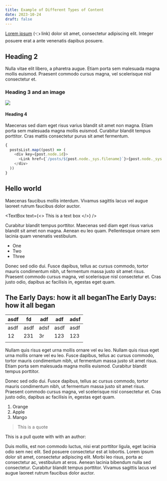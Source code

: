 ```yaml
---
title: Example of Different Types of Content
date: 2023-10-24
draft: false
---
```


<CaptionedImage imgUrl="https://res.cloudinary.com/forestry-demo/image/upload/v1698329061/Random/abstract_painting1.jpg" caption="Abstract art created with Midjourney" alt="Abstract art" />

[Lorem ipsum](#) (👈 link) dolor sit amet, consectetur adipiscing elit. Integer posuere erat a ante venenatis dapibus posuere.

## Heading 2

Nulla vitae elit libero, a pharetra augue. Etiam porta sem malesuada magna mollis euismod. Praesent commodo cursus magna, vel scelerisque nisl consectetur et.

### Heading 3 and an image

![](https://res.cloudinary.com/forestry-demo/image/upload/v1698328143/Random/abstract_painting_with_digital_brush_strokes.jpg)

#### Heading 4

Maecenas sed diam eget risus varius blandit sit amet non magna. Etiam porta sem malesuada magna mollis euismod. Curabitur blandit tempus porttitor. Cras mattis consectetur purus sit amet fermentum.

```javascript
{
  postsList.map((post) => (
    <div key={post.node.id}>
      <Link href={`/posts/${post.node._sys.filename}`}>{post.node._sys.filename}</Link>
    </div>
  ))
}
```

## Hello world

Maecenas faucibus mollis interdum. Vivamus sagittis lacus vel augue laoreet rutrum faucibus dolor auctor.

<TextBox
  text={<>
    This is a text box
  </>}
/>

Curabitur blandit tempus porttitor. Maecenas sed diam eget risus varius blandit sit amet non magna. Aenean eu leo quam. Pellentesque ornare sem lacinia quam venenatis vestibulum.

* One
* Two
* Three

Donec sed odio dui. Fusce dapibus, tellus ac cursus commodo, tortor mauris condimentum nibh, ut fermentum massa justo sit amet risus. Praesent commodo cursus magna, vel scelerisque nisl consectetur et. Cras justo odio, dapibus ac facilisis in, egestas eget quam.

<TweetEmbed tweetId="1715750219537621120" />

## The Early Days: how it all beganThe Early Days: how it all began

| asdf | fd   | adf  | adf  | adsf |
| ---- | ---- | ---- | ---- | ---- |
| asdf | asdf | adsf | asdf | asdf |
| 12   | 231  | 3r   | 123  | 123  |
|      |      |      |      |      |

Nullam quis risus eget urna mollis ornare vel eu leo. Nullam quis risus eget urna mollis ornare vel eu leo. Fusce dapibus, tellus ac cursus commodo, tortor mauris condimentum nibh, ut fermentum massa justo sit amet risus. Etiam porta sem malesuada magna mollis euismod. Curabitur blandit tempus porttitor.

<VideoPlayer url="https://www.youtube.com/watch?v=PcgnJDILv4w&list=PLPar4H9PHKVqoCwZy79PHr8-W_vA3lAOB" />

Donec sed odio dui. Fusce dapibus, tellus ac cursus commodo, tortor mauris condimentum nibh, ut fermentum massa justo sit amet risus. Praesent commodo cursus magna, vel scelerisque nisl consectetur et. Cras justo odio, dapibus ac facilisis in, egestas eget quam.

1. Orange
2. Apple
3. Mango

> This is a quote

This is a pull quote with with an author:

<PullQuote text="How much you wanna make a bet I can throw a football over them mountains?" author="Uncle Rico" />

Duis mollis, est non commodo luctus, nisi erat porttitor ligula, eget lacinia odio sem nec elit. Sed posuere consectetur est at lobortis. Lorem ipsum dolor sit amet, consectetur adipiscing elit. Morbi leo risus, porta ac consectetur ac, vestibulum at eros. Aenean lacinia bibendum nulla sed consectetur. Curabitur blandit tempus porttitor. Vivamus sagittis lacus vel augue laoreet rutrum faucibus dolor auctor.